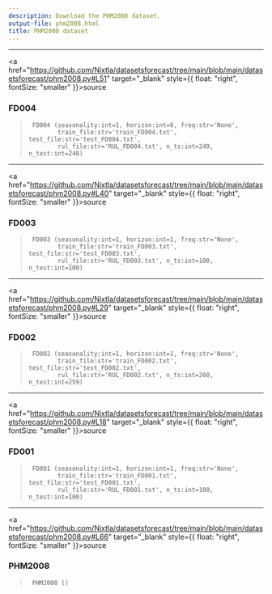 ```yaml
---
description: Download the PHM2008 dataset.
output-file: phm2008.html
title: PHM2008 dataset
---
```



------------------------------------------------------------------------

<a
href="https://github.com/Nixtla/datasetsforecast/tree/main/blob/main/datasetsforecast/phm2008.py#L51"
target="_blank" style={{ float: "right", fontSize: "smaller" }}>source</a>

### FD004

> ``` text
>  FD004 (seasonality:int=1, horizon:int=8, freq:str='None',
>         train_file:str='train_FD004.txt', test_file:str='test_FD004.txt',
>         rul_file:str='RUL_FD004.txt', n_ts:int=249, n_test:int=248)
> ```

------------------------------------------------------------------------

<a
href="https://github.com/Nixtla/datasetsforecast/tree/main/blob/main/datasetsforecast/phm2008.py#L40"
target="_blank" style={{ float: "right", fontSize: "smaller" }}>source</a>

### FD003

> ``` text
>  FD003 (seasonality:int=1, horizon:int=1, freq:str='None',
>         train_file:str='train_FD003.txt', test_file:str='test_FD003.txt',
>         rul_file:str='RUL_FD003.txt', n_ts:int=100, n_test:int=100)
> ```

------------------------------------------------------------------------

<a
href="https://github.com/Nixtla/datasetsforecast/tree/main/blob/main/datasetsforecast/phm2008.py#L29"
target="_blank" style={{ float: "right", fontSize: "smaller" }}>source</a>

### FD002

> ``` text
>  FD002 (seasonality:int=1, horizon:int=1, freq:str='None',
>         train_file:str='train_FD002.txt', test_file:str='test_FD002.txt',
>         rul_file:str='RUL_FD002.txt', n_ts:int=260, n_test:int=259)
> ```

------------------------------------------------------------------------

<a
href="https://github.com/Nixtla/datasetsforecast/tree/main/blob/main/datasetsforecast/phm2008.py#L18"
target="_blank" style={{ float: "right", fontSize: "smaller" }}>source</a>

### FD001

> ``` text
>  FD001 (seasonality:int=1, horizon:int=1, freq:str='None',
>         train_file:str='train_FD001.txt', test_file:str='test_FD001.txt',
>         rul_file:str='RUL_FD001.txt', n_ts:int=100, n_test:int=100)
> ```

------------------------------------------------------------------------

<a
href="https://github.com/Nixtla/datasetsforecast/tree/main/blob/main/datasetsforecast/phm2008.py#L66"
target="_blank" style={{ float: "right", fontSize: "smaller" }}>source</a>

### PHM2008

> ``` text
>  PHM2008 ()
> ```

